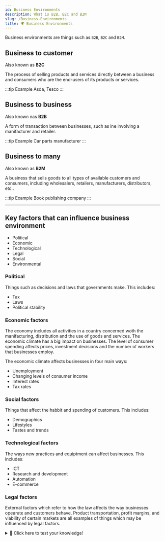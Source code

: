 ```yaml
---
id: Business Environments
description: What is B2B, B2C and B2M
slug: /Business-Environments
title: 🌍 Business Environments
---
```


Business environments are things such as `B2B`, `B2C` and `B2M`.

## Business to customer

Also known as **B2C**


The process of selling products and services directly between a business and consumers who are the end-users of its products or services.

:::tip Example
Asda, Tesco
:::

## Business to business

Also known nas **B2B**

A form of transaction between businesses, such as ine involving a manifacturer and retailer. 

:::tip Example
Car parts manufacturer
:::

## Business to many

Also known as **B2M**

A business that sells goods to all types of available customers and consumers, including wholesalers, retailers, manufacturers, distributors, etc..

:::tip Example
Book publishing company
:::

---

## Key factors that can influence business environment

- Political
- Economic
- Technological
- Legal
- Social
- Environmental

### Political
Things such as decisions and laws that governments make. This includes: <br />
- Tax
- Laws
- Political stability

### Economic factors
The economy includes all activities in a country concerned woth the manifacturing, distribution and the use of goods and services. The economic climate has a big impact on businesses. The level of consumer spending affects prices, investment decisions and the number of workers that businesses employ.

The economic climate affects businesses in four main ways:
- Unemployment
- Changing levels of consumer income
- Interest rates
- Tax rates

### Social factors
Things that affect the habbit and spending of customers. This includes:
- Demographics
- Lifestyles
- Tastes and trends

### Technological factors
The ways new practices and equiptment can affect businesses. This includes:
- ICT
- Research and development
- Automation
- E-commerce

### Legal factors
External factors which refer to how the law affects the way businesses opearate and customers behave. Product transportation, profit margins, and viability of certain markets are all examples of things which may be influenced by legal factors. 

<details>
  <summary>🧠 Click here to test your knowledge! </summary>

<iframe src="https://quizlet.com/636722859/match/embed?i=3loczc&x=1jj1" height="500" width="100%"></iframe>

</details>
